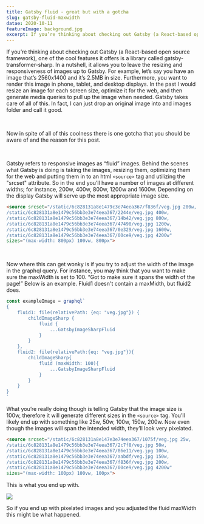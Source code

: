 ```yaml
---
title: Gatsby fluid - great but with a gotcha
slug: gatsby-fluid-maxwidth
datae: 2020-10-11
featureImage: background.jpg
excerpt: If you’re thinking about checking out Gatsby (a React-based open source framework), one of the cool features it offers is a library called gatsby-transformer-sharp.
---
```


If you’re thinking about checking out Gatsby (a React-based open source framework), one of the cool features it offers is a library called gatsby-transformer-sharp.  In a nutshell, it allows you to leave the resizing and responsiveness of images up to Gatsby.  For example, let’s say you have an image that’s 2560x1400 and it’s 2.5MB in size.  Furthermore, you want to render this image in phone, tablet, and desktop displays.  In the past I would resize an image for each screen size, optimize it for the web, and then generate media queries to pull up the image when needed.  Gatsby takes care of all of this.  In fact, I can just drop an original image into and images folder and call it good.  

<br />

Now in spite of all of this coolness there is one gotcha that you should be aware of and the reason for this post. 

<br />

Gatsby refers to responsive images as “fluid” images.  Behind the scenes what Gatsby is doing is taking the images, resizing them, optimizing them for the web and putting them in to an html ```<source>``` tag and utilizing the "srcset" attribute. So in the end you’ll have a number of images at different widths; for instance, 200w, 400w, 800w, 1200w and 1600w.  Depending on the display Gatsby will serve up the most appropriate image size. 

```html
<source srcset="/static/6c828131a8e1479c3e74eea367/f836f/veg.jpg 200w,
/static/6c828131a8e1479c56bb3e3e74eea367/2244e/veg.jpg 400w,
/static/6c828131a8e1479c56bb3e3e74eea367/14b42/veg.jpg 800w,
/static/6c828131a8e1479c56bb3e3e74eea367/47498/veg.jpg 1200w,
/static/6c828131a8e1479c56bb3e3e74eea367/0e329/veg.jpg 1600w,
/static/6c828131a8e1479c56bb3e3e74eea367/00ce9/veg.jpg 4200w" 
sizes="(max-width: 800px) 100vw, 800px">
```

<br />

Now where this can get wonky is if you try to adjust the width of the image in the graphql query. For instance, you may think that you want to make sure the maxWidth is set to 100.  “Got to make sure it spans the width of the page!” Below is an example.  Fluid1 doesn't contain a maxMidth, but fluid2 does. 


```js
const exampleImage = graphql`
{
    fluid1: file(relativePath: {eq: "veg.jpg"}) {
        childImageSharp {
            fluid {
                ...GatsbyImageSharpFluid
            }
        }
    },
    fluid2: file(relativePath:{eq: "veg.jpg"}){
        childImageSharp{
            fluid (maxWidth: 100){
                ...GatsbyImageSharpFluid
            }
        }
    }
}
`
```


What you’re really doing though is telling Gatsby that the image size is 100w, therefore it will generate different sizes in the ```<source>``` tag.  You’ll likely end up with something like 25w, 50w, 100w, 150w, 200w.  Now even though the images will span the intended width, they’ll look very pixelated.


```html
<source srcset="/static/6c828131a8e147e3e74eea367/1075f/veg.jpg 25w,
/static/6c828131a8e1479c56bb3e3e74eea367/2c7f8/veg.jpg 50w,
/static/6c828131a8e1479c56bb3e3e74eea367/86e11/veg.jpg 100w,
/static/6c828131a8e1479c56bb3e3e74eea367/aabdf/veg.jpg 150w,
/static/6c828131a8e1479c56bb3e3e74eea367/f836f/veg.jpg 200w,
/static/6c828131a8e1479c56bb3e3e74eea367/00ce9/veg.jpg 4200w" 
sizes="(max-width: 100px) 100vw, 100px">
```

This is what you end up with. 

![](./example.jpg)

So if you end up with pixelated images and you adjusted the fluid maxWidth this might be what happened.